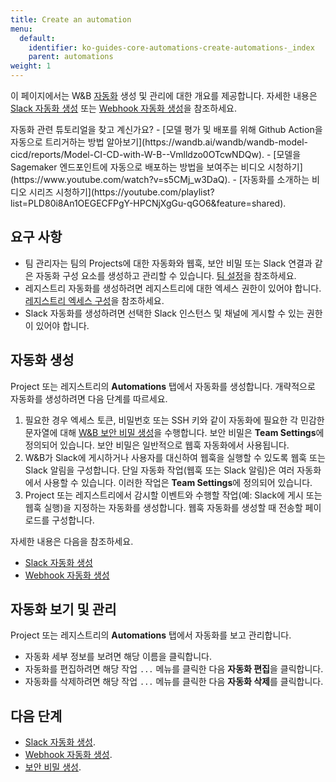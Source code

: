 ```yaml
---
title: Create an automation
menu:
  default:
    identifier: ko-guides-core-automations-create-automations-_index
    parent: automations
weight: 1
---
```



<Info>
<EnterpriseCloudOnly/>
</Info>

이 페이지에서는 W&B [자동화](/ko/guides/core/automations/) 생성 및 관리에 대한 개요를 제공합니다. 자세한 내용은 [Slack 자동화 생성](/ko/guides/core/automations/create-automations/slack) 또는 [Webhook 자동화 생성](/ko/guides/core/automations/create-automations/webhook)을 참조하세요.

<Note>
자동화 관련 튜토리얼을 찾고 계신가요?
- [모델 평가 및 배포를 위해 Github Action을 자동으로 트리거하는 방법 알아보기](https://wandb.ai/wandb/wandb-model-cicd/reports/Model-CI-CD-with-W-B--Vmlldzo0OTcwNDQw).
- [모델을 Sagemaker 엔드포인트에 자동으로 배포하는 방법을 보여주는 비디오 시청하기](https://www.youtube.com/watch?v=s5CMj_w3DaQ).
- [자동화를 소개하는 비디오 시리즈 시청하기](https://youtube.com/playlist?list=PLD80i8An1OEGECFPgY-HPCNjXgGu-qGO6&feature=shared).
</Note>

## 요구 사항
- 팀 관리자는 팀의 Projects에 대한 자동화와 웹훅, 보안 비밀 또는 Slack 연결과 같은 자동화 구성 요소를 생성하고 관리할 수 있습니다. [팀 설정](/ko/guides/models/app/settings-page/team-settings/)을 참조하세요.
- 레지스트리 자동화를 생성하려면 레지스트리에 대한 엑세스 권한이 있어야 합니다. [레지스트리 엑세스 구성](/ko/guides/core/registry/configure_registry.md#registry-roles)을 참조하세요.
- Slack 자동화를 생성하려면 선택한 Slack 인스턴스 및 채널에 게시할 수 있는 권한이 있어야 합니다.

## 자동화 생성
Project 또는 레지스트리의 **Automations** 탭에서 자동화를 생성합니다. 개략적으로 자동화를 생성하려면 다음 단계를 따르세요.

1. 필요한 경우 엑세스 토큰, 비밀번호 또는 SSH 키와 같이 자동화에 필요한 각 민감한 문자열에 대해 [W&B 보안 비밀 생성](/ko/guides/core/secrets)을 수행합니다. 보안 비밀은 **Team Settings**에 정의되어 있습니다. 보안 비밀은 일반적으로 웹훅 자동화에서 사용됩니다.
2. W&B가 Slack에 게시하거나 사용자를 대신하여 웹훅을 실행할 수 있도록 웹훅 또는 Slack 알림을 구성합니다. 단일 자동화 작업(웹훅 또는 Slack 알림)은 여러 자동화에서 사용할 수 있습니다. 이러한 작업은 **Team Settings**에 정의되어 있습니다.
3. Project 또는 레지스트리에서 감시할 이벤트와 수행할 작업(예: Slack에 게시 또는 웹훅 실행)을 지정하는 자동화를 생성합니다. 웹훅 자동화를 생성할 때 전송할 페이로드를 구성합니다.

자세한 내용은 다음을 참조하세요.

- [Slack 자동화 생성](/ko/slack)
- [Webhook 자동화 생성](/ko/webhook)

## 자동화 보기 및 관리
Project 또는 레지스트리의 **Automations** 탭에서 자동화를 보고 관리합니다.

- 자동화 세부 정보를 보려면 해당 이름을 클릭합니다.
- 자동화를 편집하려면 해당 작업 `...` 메뉴를 클릭한 다음 **자동화 편집**을 클릭합니다.
- 자동화를 삭제하려면 해당 작업 `...` 메뉴를 클릭한 다음 **자동화 삭제**를 클릭합니다.

## 다음 단계
- [Slack 자동화 생성](/ko/slack).
- [Webhook 자동화 생성](/ko/webhook).
- [보안 비밀 생성](/ko/guides/core/secrets).
